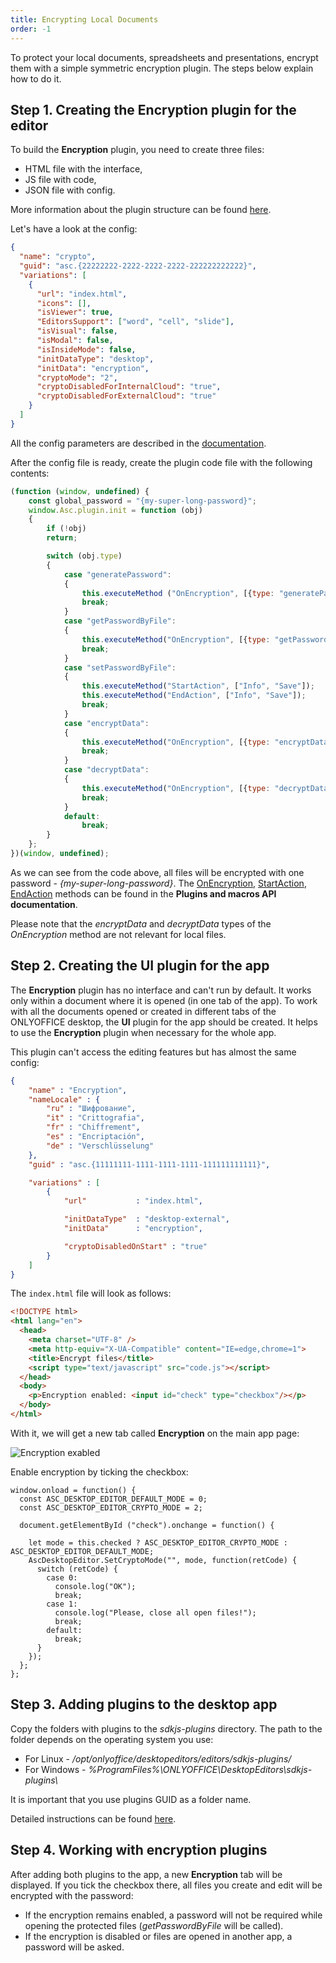 ```yaml
---
title: Encrypting Local Documents
order: -1
---
```

To protect your local documents, spreadsheets and presentations, encrypt them with a simple symmetric encryption plugin. The steps below explain how to do it.

## Step 1. Creating the Encryption plugin for the editor

To build the **Encryption** plugin, you need to create three files:

- HTML file with the interface,
- JS file with code,
- JSON file with config.

More information about the plugin structure can be found [here](/plugins-and-macros/get-started/plugin-structure).

Let's have a look at the config:

```json
{
  "name": "crypto",
  "guid": "asc.{22222222-2222-2222-2222-222222222222}",
  "variations": [
    {
      "url": "index.html",
      "icons": [],
      "isViewer": true,
      "EditorsSupport": ["word", "cell", "slide"],
      "isVisual": false,
      "isModal": false,
      "isInsideMode": false,
      "initDataType": "desktop",
      "initData": "encryption",
      "cryptoMode": "2",
      "cryptoDisabledForInternalCloud": "true",
      "cryptoDisabledForExternalCloud": "true"
    }
  ]
}
```

All the config parameters are described in the [documentation](/plugin/config).

After the config file is ready, create the plugin code file with the following contents:

```js
(function (window, undefined) {
    const global_password = "{my-super-long-password}";
    window.Asc.plugin.init = function (obj)
    {
        if (!obj)
        return;

        switch (obj.type)
        {
            case "generatePassword":
            {
                this.executeMethod ("OnEncryption", [{type: "generatePassword", password: global_password}]);
                break;
            }
            case "getPasswordByFile":
            {
                this.executeMethod("OnEncryption", [{type: "getPasswordByFile", password: global_password}]);
                break;
            }
            case "setPasswordByFile":
            {
                this.executeMethod("StartAction", ["Info", "Save"]);
                this.executeMethod("EndAction", ["Info", "Save"]);
                break;
            }
            case "encryptData":
            {
                this.executeMethod("OnEncryption", [{type: "encryptData", data: obj.data, check: true}]);
                break;
            }
            case "decryptData":
            {
                this.executeMethod("OnEncryption", [{type: "decryptData", data: obj.data, check: true}]);
                break;
            }
            default:
                break;
        }
    };
})(window, undefined);
```

As we can see from the code above, all files will be encrypted with one password - *\{my-super-long-password}*. The [OnEncryption](/plugin/executemethod/common/onencryption), [StartAction](/plugin/executemethod/common/startaction), [EndAction](/plugin/executemethod/common/endaction) methods can be found in the **Plugins and macros API documentation**.

Please note that the *encryptData* and *decryptData* types of the *OnEncryption* method are not relevant for local files.

## Step 2. Creating the UI plugin for the app

The **Encryption** plugin has no interface and can't run by default. It works only within a document where it is opened (in one tab of the app). To work with all the documents opened or created in different tabs of the ONLYOFFICE desktop, the **UI** plugin for the app should be created. It helps to use the **Encryption** plugin when necessary for the whole app.

This plugin can't access the editing features but has almost the same config:

```json
{
    "name" : "Encryption",
    "nameLocale" : { 
        "ru" : "Шифрование",
        "it" : "Crittografia",
        "fr" : "Chiffrement",
        "es" : "Encriptación",
        "de" : "Verschlüsselung"
    },
    "guid" : "asc.{11111111-1111-1111-1111-111111111111}",

    "variations" : [
        {
            "url"           : "index.html",

            "initDataType"  : "desktop-external",
            "initData"      : "encryption",

            "cryptoDisabledOnStart" : "true"
        }
    ]
}
```

The `index.html` file will look as follows:

```html
<!DOCTYPE html>
<html lang="en">
  <head>
    <meta charset="UTF-8" />
    <meta http-equiv="X-UA-Compatible" content="IE=edge,chrome=1">
    <title>Encrypt files</title>
    <script type="text/javascript" src="code.js"></script>
  </head>
  <body>
    <p>Encryption enabled: <input id="check" type="checkbox"/></p>
  </body>
</html>
```

With it, we will get a new tab called **Encryption** on the main app page:

![Encryption exabled](./_static/encryption-enabled.png)

Enable encryption by ticking the checkbox:

```
window.onload = function() {
  const ASC_DESKTOP_EDITOR_DEFAULT_MODE = 0;
  const ASC_DESKTOP_EDITOR_CRYPTO_MODE = 2;

  document.getElementById ("check").onchange = function() {

    let mode = this.checked ? ASC_DESKTOP_EDITOR_CRYPTO_MODE : ASC_DESKTOP_EDITOR_DEFAULT_MODE;
    AscDesktopEditor.SetCryptoMode("", mode, function(retCode) {
      switch (retCode) {
        case 0:
          console.log("OK");
          break;
        case 1:
          console.log("Please, close all open files!");
          break;
        default:
          break;
      }
    });
  };
};
```

## Step 3. Adding plugins to the desktop app

Copy the folders with plugins to the *sdkjs-plugins* directory. The path to the folder depends on the operating system you use:

* For Linux - */opt/onlyoffice/desktopeditors/editors/sdkjs-plugins/*
* For Windows - *%ProgramFiles%\ONLYOFFICE\DesktopEditors\sdkjs-plugins\\*

It is important that you use plugins GUID as a folder name.

Detailed instructions can be found [here](/plugin/installation/desktop).

## Step 4. Working with encryption plugins

After adding both plugins to the app, a new **Encryption** tab will be displayed. If you tick the checkbox there, all files you create and edit will be encrypted with the password:

* If the encryption remains enabled, a password will not be required while opening the protected files (*getPasswordByFile* will be called).
* If the encryption is disabled or files are opened in another app, a password will be asked.
